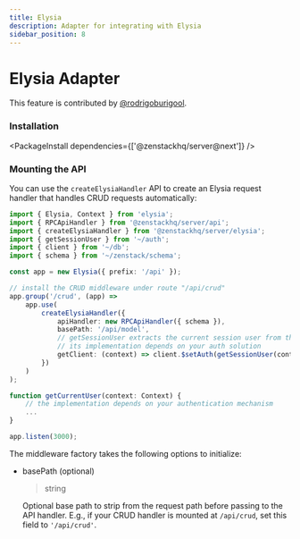 ```yaml
---
title: Elysia
description: Adapter for integrating with Elysia
sidebar_position: 8
---
```



# Elysia Adapter

<Intro module='@zenstackhq/server/elysia' framework='Elysia' url="https://elysiajs.com" />

This feature is contributed by [@rodrigoburigool](https://github.com/rodrigoburigool).

### Installation

<PackageInstall dependencies={['@zenstackhq/server@next']} />

### Mounting the API

You can use the `createElysiaHandler` API to create an Elysia request handler that handles CRUD requests automatically:

```ts
import { Elysia, Context } from 'elysia';
import { RPCApiHandler } from '@zenstackhq/server/api';
import { createElysiaHandler } from '@zenstackhq/server/elysia';
import { getSessionUser } from '~/auth';
import { client } from '~/db';
import { schema } from '~/zenstack/schema';

const app = new Elysia({ prefix: '/api' });

// install the CRUD middleware under route "/api/crud"
app.group('/crud', (app) =>
    app.use(
        createElysiaHandler({
            apiHandler: new RPCApiHandler({ schema }),
            basePath: '/api/model',
            // getSessionUser extracts the current session user from the request,
            // its implementation depends on your auth solution
            getClient: (context) => client.$setAuth(getSessionUser(context)) }),
        })
    )
);

function getCurrentUser(context: Context) {
    // the implementation depends on your authentication mechanism
    ...
}

app.listen(3000);
```

The middleware factory takes the following options to initialize:

<AdapterOptions getClient='(ctx: Context) => ClientContract<Schema> | Promise<ClientContract<Schema>>' />

- basePath (optional)

    <blockquote>string</blockquote>

    Optional base path to strip from the request path before passing to the API handler. E.g., if your CRUD handler is mounted at `/api/crud`, set this field to `'/api/crud'`.

<ErrorHandling />
